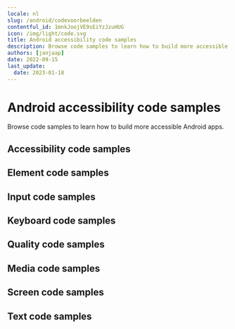 ```yaml
---
locale: nl
slug: /android/codevoorbeelden
contentful_id: 1mnkJoojVE9sEiYzJzuHUG
icon: /img/light/code.svg
title: Android accessibility code samples
description: Browse code samples to learn how to build more accessible Android apps.
authors: [janjaap]
date: 2022-09-15
last_update:
  date: 2023-01-18
---
```


# Android accessibility code samples

Browse code samples to learn how to build more accessible Android apps.

## Accessibility code samples

<LinkList title="List of Android Accessibility Code samples" isHighlighted={true}>
  <LinkListItem url="/nl/docs/android/codevoorbeelden/accessibility-action" title="Accessibility action" pageTitle="Accessibility action on Android" shortDescription="Accessibility actions provide alternative ways for users of assistive technologies to perform actions."/>
  <LinkListItem url="/nl/docs/android/codevoorbeelden/accessibility-announcement" title="Accessibility announcement" pageTitle="Accessibility announcement on Android" shortDescription="Users of assistive technologies should be made aware of important changes in content through accessibility announcements."/>
  <LinkListItem url="/nl/docs/android/codevoorbeelden/accessibility-dialog" title="Accessibility dialog" pageTitle="Accessibility dialog on Android" shortDescription="A dialog overlays the screen and offers one or more actions to proceed."/>
  <LinkListItem url="/nl/docs/android/codevoorbeelden/accessibility-focus-indicator" title="Accessibility focus indicator" pageTitle="Accessibility focus indicator on Android" shortDescription="Users should know which element has focus when using a keyboard or assistive technology."/>
  <LinkListItem url="/nl/docs/android/codevoorbeelden/accessibility-focus" title="Accessibility focus" pageTitle="Accessibility focus on Android" shortDescription="Sometimes you need to programmatically move the accessibility focus to a specific element."/>
  <LinkListItem url="/nl/docs/android/codevoorbeelden/accessibility-focusability" title="Accessibility focusability" pageTitle="Accessibility focusability on Android" shortDescription="An element should indicate whether it should be focusable by assistive technologies or not."/>
  <LinkListItem url="/nl/docs/android/codevoorbeelden/accessibility-group" title="Accessibility group" pageTitle="Accessibility group on Android" shortDescription="It is easier and quicker for users of assistive technologies to interact with grouped elements."/>
  <LinkListItem url="/nl/docs/android/codevoorbeelden/accessibility-hint" title="Accessibility hint" pageTitle="Accessibility hint on Android" shortDescription="An accessibility hint helps users to understand what will happen after performing an action."/>
  <LinkListItem url="/nl/docs/android/codevoorbeelden/accessibility-label" title="Accessibility label" pageTitle="Accessibility label on Android" shortDescription="An accessibility label helps users of assistive technologies to identify elements on the screen."/>
  <LinkListItem url="/nl/docs/android/codevoorbeelden/accessibility-language" title="Accessibility language" pageTitle="Accessibility language on Android" shortDescription="When content is written in multiple languages, foreign words should ideally be indicated in their respective language."/>
  <LinkListItem url="/nl/docs/android/codevoorbeelden/accessibility-link" title="Accessibility link" pageTitle="Accessibility link on Android" shortDescription="Links should be accessible for users of assistive technologies."/>
  <LinkListItem url="/nl/docs/android/codevoorbeelden/accessibility-live-region" title="Accessibility live region" pageTitle="Accessibility live region on Android" shortDescription="A live region allows users of assistive technologies to receive updates whenever important information on the screen changes."/>
  <LinkListItem url="/nl/docs/android/codevoorbeelden/accessibility-modal" title="Accessibility modal" pageTitle="Accessibility modal on Android" shortDescription="A modal overlays the screen with additional content."/>
  <LinkListItem url="/nl/docs/android/codevoorbeelden/accessibility-name" title="Accessibility name" pageTitle="Accessibility name on Android" shortDescription="The accessibility name indicates the name used for interface elements by assistive technologies."/>
  <LinkListItem url="/nl/docs/android/codevoorbeelden/accessibility-order" title="Accessibility order" pageTitle="Accessibility order on Android" shortDescription="Assistive technologies try to determine a logical accessibility order based on the placement and properties of the elements on the screen."/>
  <LinkListItem url="/nl/docs/android/codevoorbeelden/accessibility-role" title="Accessibility role" pageTitle="Accessibility role on Android" shortDescription="An accessibility role helps users of assistive technologies to understand the purpose of elements on the screen."/>
  <LinkListItem url="/nl/docs/android/codevoorbeelden/accessibility-state" title="Accessibility state" pageTitle="Accessibility state on Android" shortDescription="An accessibility state helps users of assistive technologies to understand the state of elements on the screen."/>
  <LinkListItem url="/nl/docs/android/codevoorbeelden/accessibility-value" title="Accessibility value" pageTitle="Accessibility value on Android" shortDescription="An accessibility value helps users of assistive technologies to understand the value of elements on the screen."/>
</LinkList>

## Element code samples

<LinkList title="List of Android Element Code samples" isHighlighted={true}>
  <LinkListItem url="/nl/docs/android/codevoorbeelden/element-focus-change" title="Element focus change" pageTitle="Element focus change on Android" shortDescription="Whenever an element receives focus, it should not automatically trigger an event which changes context."/>
  <LinkListItem url="/nl/docs/android/codevoorbeelden/element-identification" title="Element identification" pageTitle="Element identification on Android" shortDescription="Functionality that is repeated on multiple screens should use consistent identification."/>
  <LinkListItem url="/nl/docs/android/codevoorbeelden/element-position" title="Element position" pageTitle="Element position on Android" shortDescription="Components that are repeated on multiple screens should have a consistent position."/>
</LinkList>

## Input code samples

<LinkList title="List of Android Input Code samples" isHighlighted={true}>
  <LinkListItem url="/nl/docs/android/codevoorbeelden/input-cancellation" title="Input cancellation" pageTitle="Input cancellation on Android" shortDescription="Users should be able to cancel accidental interaction."/>
  <LinkListItem url="/nl/docs/android/codevoorbeelden/input-content-type" title="Input content type" pageTitle="Input content type on Android" shortDescription="Setting the content type for input fields helps user entering data."/>
  <LinkListItem url="/nl/docs/android/codevoorbeelden/input-errors" title="Input errors" pageTitle="Input errors on Android" shortDescription="Users should be notified when they make input errors."/>
  <LinkListItem url="/nl/docs/android/codevoorbeelden/input-gestures" title="Input gestures" pageTitle="Input gestures on Android" shortDescription="Gesture activated functionality should also be available without the use of gestures."/>
  <LinkListItem url="/nl/docs/android/codevoorbeelden/input-instructions" title="Input instructions" pageTitle="Input instructions on Android" shortDescription="When a label might not describe the requested input sufficiently, you should add additional instructions."/>
  <LinkListItem url="/nl/docs/android/codevoorbeelden/input-keyboard-type" title="Input keyboard type" pageTitle="Input keyboard type on Android" shortDescription="Setting the keyboard type for input fields helps user entering data."/>
  <LinkListItem url="/nl/docs/android/codevoorbeelden/input-label" title="Input label" pageTitle="Input label on Android" shortDescription="Input fields should have labels so that users know what input data is expected."/>
  <LinkListItem url="/nl/docs/android/codevoorbeelden/input-motion" title="Input motion" pageTitle="Input motion on Android" shortDescription="Provide an alternative way for actions activated by motion, to allow everyone to use the functionality."/>
  <LinkListItem url="/nl/docs/android/codevoorbeelden/input-predictable" title="Input predictable" pageTitle="Input predictable on Android" shortDescription="Whenever a user provides input, there should be no change of context."/>
</LinkList>

## Keyboard code samples

<LinkList title="List of Android Keyboard Code samples" isHighlighted={true}>
  <LinkListItem url="/nl/docs/android/codevoorbeelden/keyboard-order" title="Keyboard order" pageTitle="Keyboard order on Android" shortDescription="By adjusting the keyboard order, you can provide a great experience for users that control their device using a hardware keyboard."/>
  <LinkListItem url="/nl/docs/android/codevoorbeelden/keyboard-shortcuts" title="Keyboard shortcuts" pageTitle="Keyboard shortcuts on Android" shortDescription="Most people operate their smartphones with touch, but some people use an external keyboard."/>
</LinkList>

## Quality code samples

<LinkList title="List of Android Quality Code samples" isHighlighted={true}>
  <LinkListItem url="/nl/docs/android/codevoorbeelden/linting" title="Linting" pageTitle="Linting on Android" shortDescription="Linting is the process of running a tool which analyzes your code for potential errors."/>
</LinkList>

## Media code samples

<LinkList title="List of Android Media Code samples" isHighlighted={true}>
  <LinkListItem url="/nl/docs/android/codevoorbeelden/audio-control" title="Audio control" pageTitle="Audio control on Android" shortDescription="Users should be able to control audio whenever it plays automatically."/>
  <LinkListItem url="/nl/docs/android/codevoorbeelden/audio-description" title="Audio description" pageTitle="Audio description on Android" shortDescription="Videos should include audio description when important visual details are shown which you cannot hear."/>
  <LinkListItem url="/nl/docs/android/codevoorbeelden/live-captions" title="Live captions" pageTitle="Live captions on Android" shortDescription="Captions should be provided in real-time to enable users to understand what is being said in live videos."/>
  <LinkListItem url="/nl/docs/android/codevoorbeelden/captions" title="Captions" pageTitle="Captions on Android" shortDescription="Captions should be provided to enable users to understand what is being said in videos."/>
  <LinkListItem url="/nl/docs/android/codevoorbeelden/transcript" title="Transcript" pageTitle="Transcript on Android" shortDescription="Videos should contain a transcript to allow users to read what is shown in media, such as a video or podcast."/>
</LinkList>

## Screen code samples

<LinkList title="List of Android Screen Code samples" isHighlighted={true}>
  <LinkListItem url="/nl/docs/android/codevoorbeelden/reduced-animations" title="Reduced animations" pageTitle="Reduced animations on Android" shortDescription="Content which conveys a sense of motion can be a barrier for users."/>
  <LinkListItem url="/nl/docs/android/codevoorbeelden/contrast" title="Contrast" pageTitle="Contrast on Android" shortDescription="Apps should provide enough contrast between text and its background so that it can be read by people with moderately low vision."/>
  <LinkListItem url="/nl/docs/android/codevoorbeelden/dark-mode" title="Dark mode" pageTitle="Dark mode on Android" shortDescription="Dark mode darkens background colours and provides a more comfortable viewing experience in low light."/>
  <LinkListItem url="/nl/docs/android/codevoorbeelden/frequent-flashes" title="Frequent flashes" pageTitle="Frequent flashes on Android" shortDescription="Rapidly flashing images or views can cause seizures for some users."/>
  <LinkListItem url="/nl/docs/android/codevoorbeelden/descriptive-headers" title="Descriptive headers" pageTitle="Descriptive headers on Android" shortDescription="Screens should have descriptive headers, this helps users find specific content and orient themselves within your app."/>
  <LinkListItem url="/nl/docs/android/codevoorbeelden/descriptive-labels" title="Descriptive labels" pageTitle="Descriptive labels on Android" shortDescription="Screens should have descriptive labels, these help users recognize which purpose controls have."/>
  <LinkListItem url="/nl/docs/android/codevoorbeelden/screen-orientation" title="Screen orientation" pageTitle="Screen orientation on Android" shortDescription="Apps should adapt to the preferred display orientation of the user."/>
  <LinkListItem url="/nl/docs/android/codevoorbeelden/reflow" title="Reflow" pageTitle="Reflow on Android" shortDescription="Content on the screen should reflow based on the users' preferences."/>
  <LinkListItem url="/nl/docs/android/codevoorbeelden/search-functionality" title="Search functionality" pageTitle="Search functionality on Android" shortDescription="Users might have difficulty finding a specific screen."/>
  <LinkListItem url="/nl/docs/android/codevoorbeelden/skip-content" title="Skip content" pageTitle="Skip content on Android" shortDescription="It can be helpful for users to skip repeated blocks of content."/>
  <LinkListItem url="/nl/docs/android/codevoorbeelden/adjustable-timing" title="Adjustable timing" pageTitle="Adjustable timing on Android" shortDescription="Everyone, including people with disabilities, should have adequate time to interact with your app."/>
  <LinkListItem url="/nl/docs/android/codevoorbeelden/screen-title" title="Screen title" pageTitle="Screen title on Android" shortDescription="Each screen should have a descriptive title, which helps users with identifying the screen."/>
</LinkList>

## Text code samples

<LinkList title="List of Android Text Code samples" isHighlighted={true}>
  <LinkListItem url="/nl/docs/android/codevoorbeelden/bold-text" title="Bold text" pageTitle="Bold text on Android" shortDescription="Apps should use bold text when users have indicated this as a preference in the system settings."/>
  <LinkListItem url="/nl/docs/android/codevoorbeelden/text-element" title="Text element" pageTitle="Text element on Android" shortDescription="Always use text elements to display text, unless this is not possible due to styling, such as text logo's."/>
  <LinkListItem url="/nl/docs/android/codevoorbeelden/localization" title="Localization" pageTitle="Localization on Android" shortDescription="Assistive technologies, such as the screen reader, use the locale for the pronunciation of utterances."/>
  <LinkListItem url="/nl/docs/android/codevoorbeelden/scale-text" title="Scale text" pageTitle="Scale text on Android" shortDescription="Apps should scale text to the size specified by users in the system settings."/>
  <LinkListItem url="/nl/docs/android/codevoorbeelden/text-spacing" title="Text spacing" pageTitle="Text spacing on Android" shortDescription="Content should adapt to increased spacing between lines, words, letters, and paragraphs."/>
  <LinkListItem url="/nl/docs/android/codevoorbeelden/text-truncation" title="Text truncation" pageTitle="Text truncation on Android" shortDescription="Text should never get truncated in your app, even when users have enlarged their font size."/>
</LinkList>
